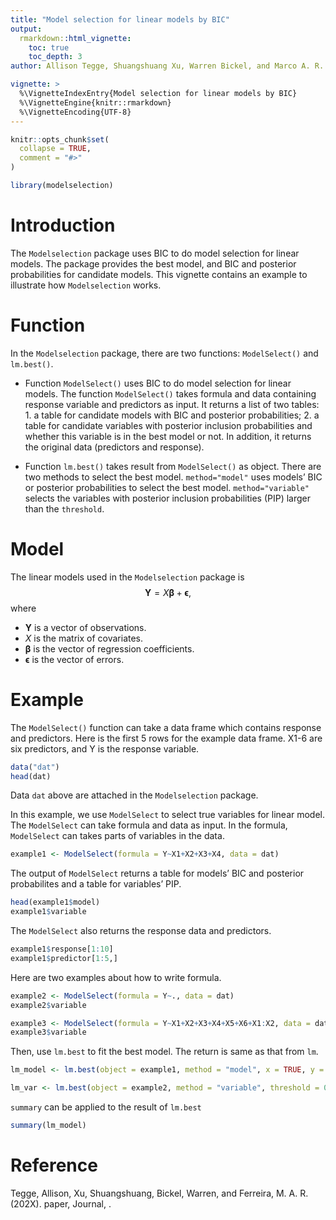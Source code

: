 ```yaml
---
title: "Model selection for linear models by BIC"
output: 
  rmarkdown::html_vignette:
    toc: true
    toc_depth: 3
author: Allison Tegge, Shuangshuang Xu, Warren Bickel, and Marco A. R. Ferreira

vignette: >
  %\VignetteIndexEntry{Model selection for linear models by BIC}
  %\VignetteEngine{knitr::rmarkdown}
  %\VignetteEncoding{UTF-8}
---
```


```r
knitr::opts_chunk$set(
  collapse = TRUE,
  comment = "#>"
)
```

```r
library(modelselection)
```



# Introduction

The `Modelselection` package uses BIC to do model selection for linear models. The package provides the best model, and BIC and posterior probabilities for candidate models. This vignette contains an example to illustrate how `Modelselection` works. 


# Function

In the `Modelselection` package, there are two functions: `ModelSelect()` and `lm.best()`.

* Function `ModelSelect()` uses BIC to do model selection for linear models. The function `ModelSelect()` takes formula and data containing response variable and predictors as input. It returns a list of two tables: 1. a table for candidate models with BIC and posterior probabilities; 2. a table for candidate variables with posterior inclusion probabilities and whether this variable is in the best model or not. In addition, it returns the original data (predictors and response).

* Function `lm.best()` takes result from `ModelSelect()` as object. There are two methods to select the best model. `method="model"` uses models' BIC or posterior probabilities to select the best model. `method="variable"` selects the variables with posterior inclusion probabilities (PIP) larger than the `threshold`.

# Model

The linear models used in the `Modelselection` package is
$$ \pmb{Y}=X\pmb{\beta}+ \pmb{\epsilon},$$
where

* $\pmb{Y}$ is a vector of observations.
* $X$ is the matrix of covariates.
* $\pmb{\beta}$ is the vector of regression coefficients.
* $\pmb{\epsilon}$ is the vector of errors.

# Example

The `ModelSelect()` function can take a data frame which contains response and predictors. Here is the first 5 rows for the example data frame. X1-6 are six predictors, and Y is the response variable.

```r
data("dat")
head(dat)
```

Data `dat` above are attached in the `Modelselection` package. 
 
In this example, we use `ModelSelect` to select true variables for linear model. The `ModelSelect` can take formula and data as input. In the formula, `ModelSelect` can takes parts of variables in the data.
```r
example1 <- ModelSelect(formula = Y~X1+X2+X3+X4, data = dat)
```

The output of `ModelSelect` returns a table for models' BIC and posterior probabilites and a table for variables' PIP.
```r
head(example1$model)
example1$variable
```
The `ModelSelect` also returns the response data and predictors.
```r
example1$response[1:10]
example1$predictor[1:5,]
```

Here are two examples about how to write formula.
```r
example2 <- ModelSelect(formula = Y~., data = dat)
example2$variable
```

```r
example3 <- ModelSelect(formula = Y~X1+X2+X3+X4+X5+X6+X1:X2, data = dat)
example3$variable
```

Then, use `lm.best` to fit the best model. The return is same as that from `lm`.
```r
lm_model <- lm.best(object = example1, method = "model", x = TRUE, y = TRUE)
```

```r
lm_var <- lm.best(object = example2, method = "variable", threshold = 0.9)
```

`summary` can be applied to the result of `lm.best`

```r
summary(lm_model)
```

# Reference

Tegge, Allison, Xu, Shuangshuang, Bickel, Warren, and Ferreira, M. A. R. (202X). paper, Journal, .
















